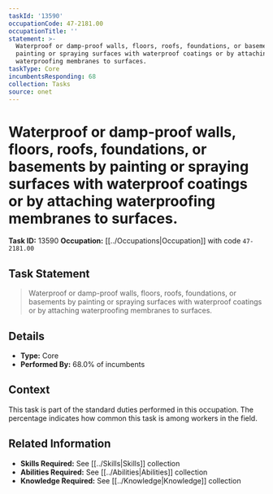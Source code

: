 ```yaml
---
taskId: '13590'
occupationCode: 47-2181.00
occupationTitle: ''
statement: >-
  Waterproof or damp-proof walls, floors, roofs, foundations, or basements by
  painting or spraying surfaces with waterproof coatings or by attaching
  waterproofing membranes to surfaces.
taskType: Core
incumbentsResponding: 68
collection: Tasks
source: onet
---
```

# Waterproof or damp-proof walls, floors, roofs, foundations, or basements by painting or spraying surfaces with waterproof coatings or by attaching waterproofing membranes to surfaces.

**Task ID:** 13590
**Occupation:** [[../Occupations|Occupation]] with code `47-2181.00`

## Task Statement

> Waterproof or damp-proof walls, floors, roofs, foundations, or basements by painting or spraying surfaces with waterproof coatings or by attaching waterproofing membranes to surfaces.

## Details

- **Type:** Core
- **Performed By:** 68.0% of incumbents

## Context

This task is part of the standard duties performed in this occupation. The percentage indicates how common this task is among workers in the field.

## Related Information

- **Skills Required:** See [[../Skills|Skills]] collection
- **Abilities Required:** See [[../Abilities|Abilities]] collection
- **Knowledge Required:** See [[../Knowledge|Knowledge]] collection
